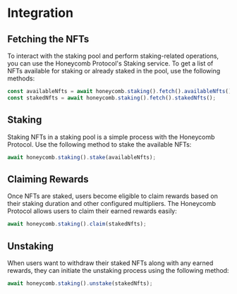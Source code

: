 # Integration

## Fetching the NFTs

To interact with the staking pool and perform staking-related operations, you can use the Honeycomb Protocol's Staking service. To get a list of NFTs available for staking or already staked in the pool, use the following methods:

```typescript
const availableNfts = await honeycomb.staking().fetch().availableNfts();
const stakedNfts = await honeycomb.staking().fetch().stakedNfts();
```

## Staking

Staking NFTs in a staking pool is a simple process with the Honeycomb Protocol. Use the following method to stake the available NFTs:

```typescript
await honeycomb.staking().stake(availableNfts);
```

## Claiming Rewards

Once NFTs are staked, users become eligible to claim rewards based on their staking duration and other configured multipliers. The Honeycomb Protocol allows users to claim their earned rewards easily:

```typescript
await honeycomb.staking().claim(stakedNfts);
```

## Unstaking

When users want to withdraw their staked NFTs along with any earned rewards, they can initiate the unstaking process using the following method:

```typescript
await honeycomb.staking().unstake(stakedNfts);
```
